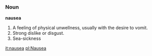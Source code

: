 ===Noun===
'''nausea'''

#A feeling of physical unwellness, usually with the desire to vomit.
#Strong dislike or disgust.
#Sea-sickness

[[it:nausea]]
[[pl:Nausea]]